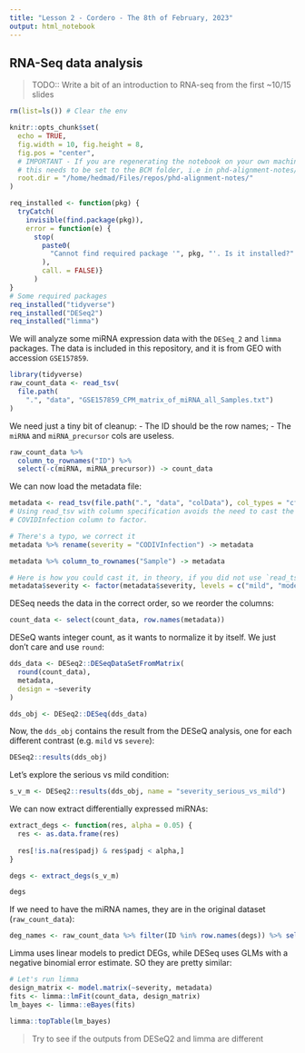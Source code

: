 ```yaml
---
title: "Lesson 2 - Cordero - The 8th of February, 2023"
output: html_notebook
---
```


## RNA-Seq data analysis

> TODO:: Write a bit of an introduction to RNA-seq from the first ~10/15 slides

```r
rm(list=ls()) # Clear the env

knitr::opts_chunk$set(
  echo = TRUE,
  fig.width = 10, fig.height = 8,
  fig.pos = "center",
  # IMPORTANT - If you are regenerating the notebook on your own machine,
  # this needs to be set to the BCM folder, i.e in phd-alignment-notes/courses/BCM
  root.dir = "/home/hedmad/Files/repos/phd-alignment-notes/"
)

req_installed <- function(pkg) {
  tryCatch(
    invisible(find.package(pkg)),
    error = function(e) {
      stop(
        paste0(
          "Cannot find required package '", pkg, "'. Is it installed?"
        ),
        call. = FALSE)}
      )
}
# Some required packages
req_installed("tidyverse")
req_installed("DESeq2")
req_installed("limma")
```

We will analyze some miRNA expression data with the `DESeq_2` and `limma` packages. The data is included in this repository, and it is from GEO with accession `GSE157859`. 

```r
library(tidyverse)
raw_count_data <- read_tsv(
  file.path(
    ".", "data", "GSE157859_CPM_matrix_of_miRNA_all_Samples.txt")
)
```

We need just a tiny bit of cleanup:
- The ID should be the row names;
- The `miRNA` and `miRNA_precursor` cols are useless.

```r
raw_count_data %>%
  column_to_rownames("ID") %>%
  select(-c(miRNA, miRNA_precursor)) -> count_data
```

We can now load the metadata file:

```r
metadata <- read_tsv(file.path(".", "data", "colData"), col_types = "cf")
# Using read_tsv with column specification avoids the need to cast the
# COVIDInfection column to factor.

# There's a typo, we correct it
metadata %>% rename(severity = "CODIVInfection") -> metadata

metadata %>% column_to_rownames("Sample") -> metadata
```

```r
# Here is how you could cast it, in theory, if you did not use `read_tsv`
metadata$severity <- factor(metadata$severity, levels = c("mild", "moderate", "serious"))
```

DESeq needs the data in the correct order, so we reorder the columns:

```r
count_data <- select(count_data, row.names(metadata))
```

DESeQ wants integer count, as it wants to normalize it by itself. We just don't care and use `round`:

```r
dds_data <- DESeq2::DESeqDataSetFromMatrix(
  round(count_data),
  metadata,
  design = ~severity
)

dds_obj <- DESeq2::DESeq(dds_data)
```

Now, the `dds_obj` contains the result from the DESeQ analysis, one for each different contrast (e.g. `mild` vs `severe`):

```r
DESeq2::results(dds_obj)
```

Let's explore the serious vs mild condition:

```r
s_v_m <- DESeq2::results(dds_obj, name = "severity_serious_vs_mild")
```

We can now extract differentially expressed miRNAs:

```r
extract_degs <- function(res, alpha = 0.05) {
  res <- as.data.frame(res)
  
  res[!is.na(res$padj) & res$padj < alpha,]
}

degs <- extract_degs(s_v_m)

degs
```

If we need to have the miRNA names, they are in the original dataset (`raw_count_data`):

```r
deg_names <- raw_count_data %>% filter(ID %in% row.names(degs)) %>% select(c("miRNA"))
```

Limma uses linear models to predict DEGs, while DESeq uses GLMs with a negative binomial error estimate. SO they are pretty similar:

```r
# Let's run limma
design_matrix <- model.matrix(~severity, metadata)
fits <- limma::lmFit(count_data, design_matrix)
lm_bayes <- limma::eBayes(fits)

limma::topTable(lm_bayes)
```

> Try to see if the outputs from DESeQ2 and limma are different
